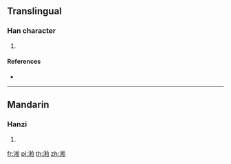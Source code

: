 ==Translingual==

===Han character===
{{Han char|rn=85|rad=水|as=09|sn=12|four=|canj=EDHA}}

# {{defn|Han|sort=水09}}

====References====
* {{Han ref|kx=0636.280|dkj=17828|dj=1043.250|hdz=31670.060|uh=6E50|ud=28240}}

----

==Mandarin==

===Hanzi===
{{cmn-hanzi|pin=[[mò]] ([[mo4]])|wg=mo<sup>4</sup>}}

# {{defn|lang=cmn|sort=水09}}

[[fr:湐]]
[[pl:湐]]
[[th:湐]]
[[zh:湐]]